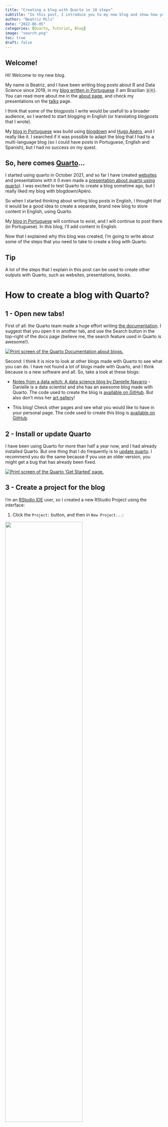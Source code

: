```yaml
---
title: "Creating a blog with Quarto in 10 steps"
subtitle: "In this post, I introduce you to my new blog and show how you can create a blog with Quarto."
author: "Beatriz Milz"
date: "2022-06-05"
categories: [Quarto, Tutorial, Blog]
image: "search.png"
toc: true
draft: false
---
```



## Welcome!

Hi!
Welcome to my new blog.

My name is Beatriz, and I have been writing blog posts about R and Data Science since 2019, in my  [blog written in Portuguese](https://beatrizmilz.com/blog/) (I am Brazilian 🇧🇷). You can read more about me in the [about page](/about.qmd), and check my presentations on the [talks](/talks/index.qmd) page.

I think that some of the blogposts I write would be usefull to a broader audience, so I wanted to start blogging in English (or translating blogposts that I wrote).

My [blog in Portuguese](https://beatrizmilz.com/blog/) was build using [blogdown](https://pkgs.rstudio.com/blogdown/) and [Hugo Apéro](https://github.com/hugo-apero/), and I really like it.
I searched if it was possible to adapt the blog that I had to a multi-language blog (so I could have posts in Portuguese, English and Spanish), but I had no success on my quest.

## So, here comes [Quarto](https://quarto.org/)...

I started using quarto in October 2021, and so far I have created [websites](https://beatrizmilz.github.io/2022-curso-de-verao-ime-usp-relatorios/programacao-do-curso.html) and presentations with it (I even made a [presentation about quarto using quarto](https://beatrizmilz.github.io/2022-SER-quarto/)).
I was excited to test Quarto to create a blog sometime ago, but I really liked my blog with blogdown/Apéro.

So when I started thinking about writing blog posts in English, I thought that it would be a good idea to create a separate, brand new blog to store content in English, using Quarto.

My [blog in Portuguese](https://beatrizmilz.com/blog/) will continue to exist, and I will continue to post there (in Portuguese). In this blog, I'll add content in English.

Now that I explained why this blog was created, I'm going to write about some of the steps that you need to take to create a blog with Quarto.


:::{.callout-tip}
## Tip

A lot of the steps that I explain in this post can be used to create other outputs with Quarto, such as websites, presentations, books. 
:::

# How to create a blog with Quarto?

## 1 - Open new tabs!

First of all: the Quarto team made a huge effort writing [the documentation](https://quarto.org/docs/websites/website-blog.html). I suggest that you open it in another tab, and use the Search button in the top-right of the docs page (believe me, the search feature used in Quarto is awesome!).

[![Print screen of the Quarto Documentation about blogs.](img/search.png){fig-align="center"}](https://quarto.org/docs/websites/website-blog.html)

Second: I think it is nice to look at other blogs made with Quarto to see what you can do.
I have not found a lot of blogs made with Quarto, and I think because is a new software and all.
So, take a look at these blogs:

-   [Notes from a data witch: A data science blog by Danielle Navarro](https://blog.djnavarro.net/) - Danielle is a data scientist and she has an awesome blog made with Quarto. The code used to create the blog is [available on GitHub](https://github.com/djnavarro/quarto-blog). But also don't miss her [art gallery](https://art.djnavarro.net/)!

- This blog! Check other pages and see what you would like to have in your personal page. The code used to create this blog is [available on GitHub](https://github.com/beatrizmilz/blog-en).



## 2 - Install or update Quarto

I have been using Quarto for more than half a year now, and I had already installed Quarto.
But one thing that I do frequently is to [update quarto](https://quarto.org/docs/get-started/).
I recommend you do the same because if you use an older version, you might get a bug that has already been fixed.

[![Print screen of the Quarto 'Get Started' page.](img/install-quarto.png){fig-align="center"}](https://quarto.org/docs/get-started/)

## 3 - Create a project for the blog

I'm an [RStudio IDE](https://www.rstudio.com/products/rstudio/download/#download) user, so I created a new RStudio Project using the interface:

1. Click the `Project:` button, and then in `New Project...`:

![](img/new_project/01-new-project.png){fig-align="center" width="70%"}

2. Choose  `New Directory`:

![](img/new_project/02-new-directory.png){fig-align="center" width="70%"}

3. Choose  `Quarto blog`:

![](img/new_project/03-new-quarto-blog.png){fig-align="center" width="70%"}

4. Choose  the directory name (the name of the folder where your blog will be stored) and where in your computed you want to save it. Then click `Create Project`:

![](img/new_project/04-name-and-path.png){fig-align="center" width="70%"}

5. Voilá! The structure of your blog is ready 🎉. Check the `Files` panel and explore the files stored there.

![](img/new_project/05-project-created.png){fig-align="center" width="70%"}

## 4 - Preview your blog

You can preview how your blog is going to look like if you open an `.qmd` file and click the **Render** button. The preview of your blog will show on the Viewer Pane in the RStudio IDE. 

![](img/render.png){fig-align="center" width="100%"}

But you can also click the **Show in new window** button (circled in red in the image above) to preview it in your browser:

![](img/preview.png){fig-align="center" width="100%"}

Nice! Your blog exists in your computer now. But we still need to put it online, so other people can read your posts. In the next two sections I'll show you how to do that!


## 5 - Create a GitHub repository

Using Git and GitHub will help you to put your blog online (and also have a online copy of the code in case anything happens with the version in your computer). 

You need the package [usethis](https://usethis.r-lib.org/) for this part:

```r
#| eval: false
#| include: true
install.packages("usethis")
```


:::{.callout-warning collapse="true"}
### What is Git? GitHub? (Click to expand!)

If you have not used Git and GitHub with RStudio IDE before, I recommend you to take some time to prepare your environment and configuring everything before contine reading this post.

**You can read detailed information about how to do this in the book [Happy Git with R](https://happygitwithr.com/).**

Here is a usefull check-list you can use:

- [ ] [Install Git on your computer](https://git-scm.com/downloads)

- [ ] [Create a free account on GitHub](https://github.com/)

- [ ] Install package [usethis](https://usethis.r-lib.org/): `install.packages("usethis")`

- [ ] Introduce yourself to Git:

```r
#| eval: false
#| include: true
usethis::use_git_config(
  # your name
  user.name = "Captain Marvel",
  # your email used in your GitHub account
  user.email = "awesomecaptain@gmail.com"
)
```

- [ ] Create a GitHub PAT Token with `usethis::create_github_token()` (is like a password)

- [ ] Store your token with `gitcreds::gitcreds_set()`

- [ ] Restart your R Session (usually `CTRL + SHIFT + F10` will do the work)

- [ ] Use `usethis::git_sitrep()` to check if your name, email and PAT are configured. The most important thing to look for is: `Personal access token for 'https://github.com': '<discovered>'`. 

If it is all configured, you are ready to continue reading this post. 🚀

:::



If you already configure Git and GitHub with RStudio IDE, you can use these two functions from the [usethis](https://usethis.r-lib.org/) package, in the project that you created:

1. `use_git()` to start the version contron of your project (the function will ask you if you want to commit your changes and restart RStudio, you can accept it): 

```r
#| eval: false
#| include: true
usethis::use_git()
# ✔ Setting active project to '/Users/Desktop/name-of-your-blog/'
# ✔ Initialising Git repo
# ✔ Adding '.Rproj.user', '.Rhistory', '.Rdata', '.httr-oauth', '.DS_Store' to '.gitignore'
# There are 8 uncommitted files:
# * '_quarto.yml'
# * '.gitignore'
# * 'about.qmd'
# * 'example-quarto-blog.Rproj'
# * 'index.qmd'
# * 'posts/'
# * 'profile.jpg'
# * 'styles.css'


# Is it ok to commit them?
# 
# 1: Not now
# 2: Yup
# 3: Negative
# 
# Selection: 2


# ✔ Adding files
# ✔ Making a commit with message 'Initial commit'
# • A restart of RStudio is required to activate the Git pane
# Restart now?
# 
# 1: No way
# 2: Definitely
# 3: No
# 
# Selection: 2
```

2. `use_github()` to create a GitHub repository to store your code, and a new window will open with your repository:

```r
#| eval: false
#| include: true
usethis::use_github()
# ℹ Defaulting to 'https' Git protocol
# ✔ Setting active project to '/Users/beatrizmilz/Desktop/name-of-your-blog'
# ✔ Creating GitHub repository 'beatrizmilz/name-of-your-blog'
# ✔ Setting remote 'origin' to 'https://github.com/beatrizmilz/name-of-your-blog.git'
# ✔ Pushing 'main' branch to GitHub and setting 'origin/main' as upstream branch
# ✔ Opening URL 'https://github.com/beatrizmilz/name-of-your-blog'
```

![](img/new-repo.png){fig-align="center" width="100%"}

This is the repository used in this example: <https://github.com/beatrizmilz/name-of-your-blog>

## 6 - Deploy with Netlify

Next, we will create a URL to put the blog online. This step is called **deploy**, and we will use a service called [Netlify](https://www.netlify.com/) for this purpose.

1. First, Sign up or Log in on [Netlify](https://www.netlify.com/). I recommend to sign in using your GitHub account.


2. Then, you can click **Add new site** and **Import an existing project**:

![](img/netlify/add-new-site.png){fig-align="center" width="100%"}

3. Next, you need to connect to a Git provider. In this case, click the link to GitHub. It may ask you to authenticate with GitHub if you have not done this already.

![](img/netlify/connect-to-git.png){fig-align="center" width="100%"}

4. Then, in **Pick a repository from GitHub**, choose the repository that you created for your blog:

![](img/netlify/pick-repo.png){fig-align="center" width="100%"}

5. This step is really important, so don't hurry up and take your time to do it with care!
In **Import an existing project from a Git repository**, you **only** have to change one thing: the **Base directory** field. You need to write the name of the directory used to store the HTML files of your blog. By default, it is `_site`. 
This is because when you generate your blog, by default Quarto saves all the HTML files generated for your site in the directory called `_site`. Everything else will be filled out by Netlify, so don't change anything else. Check if everything looks like the image below and then click **Deploy site**:

![](img/netlify/site-settings.png){fig-align="center" width="70%"}

6. When you first deploy a website on Netlify, it will show an automatic URL. In this case it was *peppy-cat-2e067c.netlify.app*. You can change it to a more personal URL, which would be easier for other people to type and remember. To change your site URL, click **Site settings**:


![](img/netlify/first-deploy.png){fig-align="center" width="100%"}

Then click **Change site name**:


![](img/netlify/site-details.png){fig-align="center" width="100%"}

And choose the name used for the URL of your blog, writing it on the field **Site name**. Below this field, you can see how the URL of your blog is going to look like! After choosing it, click **Save**. If you need, you can change it after.


![](img/netlify/change-site-name.png){fig-align="center" width="100%"}

Now the blog that I am creating as an example is available in this link: <https://your-awesome-blog-with-quarto.netlify.app/>

## 7 - Change the colors of your blog

You can change the colors, fonts and more of the style of your blog by changing the **theme** in the file `_quarto.yml`. You can create your own theme or choose between the options on the [Quarto documentation](https://quarto.org/docs/output-formats/html-themes.html#overview). 

Open the `_quarto.yml` file and choose another theme that you liked from the documentation. In this example, I changed the theme to `minty`: 

```yml
#| eval: false
#| include: true
format:
  html:
    theme: minty
    css: styles.css
```

![](img/theme.png){fig-align="center" width="100%"}

If you know CSS and would like to change the theme yourself, you can edit the `styles.css` file.

:::{.callout-warning  collapse="true"}
### How can I update my blog with the changes I made?  (Click to expand!)

If this is your first time using Git and GitHub in RStudio IDE, I'll show you the steps to update your blog!

First, you need to find the Git Pane in RStudio IDE. If it is not there, I recommend restarting RStudio and opening your project again.

Then, in your Git Pane, the list of files with changes will appear. Check the boxes of the files that you want to update, and click **Commit**:

![](img/git-pane/stage.png){fig-align="center" width="100%"}
Next, you need to write a message that, in a few words, explains what was changed. Write this message in the **Commit message** field, and the click **Commit**:

![](img/git-pane/write-commit-message.png){fig-align="center" width="100%"}

Finally, close the Git window, then click **Push** (it is the green up-arrow button on the Git pane).

![](img/git-pane/status.png){fig-align="center" width="100%"}

After all the changes are sent to GitHub, the Git Pane will be empty, meaning that there are no new changes:

![](img/git-pane/no-changes.png){fig-align="center" width="100%"}

Now, wait a minute and then check your blog online!

:::



## 8 - Setting up Comments

It is nice to add a comments section on our blog posts, so people can write their opinion about it.

The [quarto documentation](https://quarto.org/docs/output-formats/html-basics.html#commenting) explains how to add comments with three diferent options: [Hypothes.is](https://web.hypothes.is/), [Utterances](https://utteranc.es/) and [Giscus](https://giscus.app/). You can use whatever suits you best.

I chose to use [Giscus](https://giscus.app/) and here I'll tell you how to set it up!

1. Your repository needs to be public on GitHub. The default it is to be public, it will only be private if you changed it (you can change it back on your repository settings on GitHub).

2. Install the [Giscus App](https://github.com/apps/giscus). Go to [this website](https://github.com/apps/giscus) and click the **Install button**:


![](img/giscus-install.png){fig-align="center" width="100%"}


Then, Giscus will ask you in which repositories you would like to give permission to Giscus. You can choose what you prefer. I chose to give access only to the repository that I'm going to need this service, so I chose **Only select repository** and pick the repository of the blog.


![](img/giscus-repo.png){fig-align="center" width="60%"}

3. You have to enable the **Discussions** in your repository. First, go to your repository, and click **Settings**:

![](img/github-repo.png){fig-align="center" width="100%"}

Then, scroll down to the **Features** sections, and check the box of the **Discussions**.

![](img/enable-discussions.png){fig-align="center" width="60%"}

4. Open the `_quarto.yml` file and add this code. Remember to update the information of your repo: in this example is `beatrizmilz/name-of-your-blog` because `beatrizmilz` is my GitHub account, and `name-of-your-blog` is the repository of this example blog.

```yml
#| eval: false
#| include: true
comments:
  giscus:
    repo: YOURGITHUBACCOUNT/YOURREPO
```

Remember to commit all the changes before checking the online version! If you missed that, go back to  the end of [section 7](#change-the-colors-of-your-blog) and read the collapsed tip.

Now we have a comments section on the blog! People need to log in with GitHub in order to write a comment or give a reaction:


![](img/giscus-deployed.png){fig-align="center" width="50%"}

:::{.callout-tip}
## Tip

When we activate the comments, as default they appear in almost everypage! You can hide the comments in specific pages by adding `comments: false` in the YAML headers of `*.qmd` files that you want to hide them. 
:::





## 9 - Add content in your blog

Your blog is live! Now you can make some changes and add your content in it. Here is a list of things that you might like to do!

- `_quarto.yml`: In this file, you can do a lot of things, such as: changing the name that will appear in the blog, add links to your twitter and GitHub account, change the navigation bar options, and so on. You can check how I configured this in [this file](https://github.com/beatrizmilz/blog-en/blob/main/_quarto.yml).

- Write about yourself, so people can get to know you. You can do that in the `about.qmd` file. There, you can add links to your social media, a photo, and other information about you that you think might be relevant. You can change the template of this page, in the `template` option. You can check all the templates [in the Quarto documentation](https://quarto.org/docs/websites/website-about.html). In this [personal blog](about.qmd), I chose to use `trestles`. 

- Write blog posts! Your blogposts are stored in the `posts/` directory. Each post has to have a folder, and inside this folder you need a `index.qmd` file. But follow along the template that is already there and you will be good to go. Also, I recommend to check the awesome options described on the [Quarto documentation](https://quarto.org/docs/output-formats/html-basics.html).

- If you are out of ideas about what to write, my advice is to write something that you already know, want to learn, or something that you like a lot. I enjoy reading blog posts that people write about topics they are interested in!




## 10 -  Tweet about it!

Congratulations, you have created your blog with Quarto! ✨

After writing your first blogpost, you can start sharing it to the world. 📢📢📢

My suggestion to you is: Write a tweet! You can use the [`#rstats` hashtag](https://twitter.com/search?q=%23RStats&src=typeahead_click) if the content of your blog is about R and you can cite [@quarto_pub](https://twitter.com/quarto_pub).

If this post was relevant to you, you can also cite me with [@BeaMilz](https://twitter.com/BeaMilz), so I can retweet about your blog!

# Conclusion

To me, a person who is used to use blogdown, Quarto is an awesome tool, has simple code and is full of great documentation.

I hope this content was useful and that you enjoy the reading. Please let me know in the comments if there is anything that is not clear! 

# Thanks!

Thanks for reading this post, and now I would like to thank awesome people that, without their work, this post would not exist:

- The team that developed Quarto ([here](https://github.com/quarto-dev/quarto-cli/graphs/contributors) and [here](https://github.com/quarto-dev/quarto-web/graphs/contributors)). They continue to improve it,  they answer questions on the [Discussions](https://github.com/quarto-dev/quarto-web/discussions), and they wrote that [AWESOME DOCUMENTATION](https://quarto.org/docs/guide/)! 

- [Alison Hill](https://www.apreshill.com/) - she is an important part of the R and R-Ladies community, and she wrote tons of content about writing blogs with R. I have been learning from her material since 2018 (when I started to create my [blog in Portuguese](https://beatrizmilz.com/talk/)). A lot of what I know about creating blogs with R, I learned from her materials and talks. Thanks Alison 💜. 


- [Julio Trecenti](https://twitter.com/jtrecenti) is my partner.
We talk about Quarto a lot, and I learn so much from him. Apart from that, I would like to thank him for reviewing my content and always supporting me ❤️.

